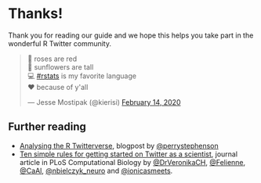 # Thanks!

Thank you for reading our guide and we hope this helps you take part in the wonderful R Twitter community. 


<blockquote class="twitter-tweet"><p lang="en" dir="ltr">🌹 roses are red<br>🌻 sunflowers are tall<br>💻 <a href="https://twitter.com/hashtag/rstats?src=hash&amp;ref_src=twsrc%5Etfw">#rstats</a> is my favorite language<br>♥️ because of y&#39;all</p>&mdash; Jesse Mostipak (@kierisi) <a href="https://twitter.com/kierisi/status/1228317362967007232?ref_src=twsrc%5Etfw">February 14, 2020</a></blockquote> <script async src="https://platform.twitter.com/widgets.js" charset="utf-8"></script> 



## Further reading

- [Analysing the R Twitterverse](https://perrystephenson.me/2018/08/11/analysing-the-r-twitterverse/), blogpost by [\@perrystephenson](https://twitter.com/perrystephenson)
- [Ten simple rules for getting started on Twitter as a scientist]( https://journals.plos.org/ploscompbiol/article?id=10.1371/journal.pcbi.1007513), journal article in PLoS Computational Biology by [\@DrVeronikaCH](https://twitter.com/DrVeronikaCH), [\@Felienne](https://twitter.com/Felienne), [\@CaAl](https://twitter.com/CaAl), [\@nbielczyk_neuro](https://twitter.com/nbielczyk_neuro) and [\@ionicasmeets](https://twitter.com/ionicasmeets).

